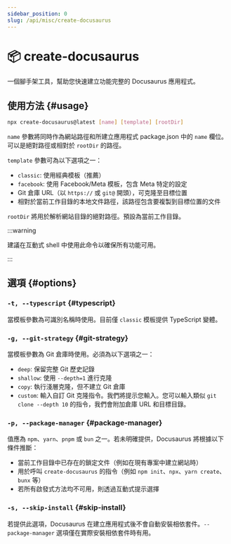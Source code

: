 ```yaml
---
sidebar_position: 0
slug: /api/misc/create-docusaurus
---
```


# 📦 create-docusaurus

一個腳手架工具，幫助您快速建立功能完整的 Docusaurus 應用程式。

## 使用方法 {#usage}

```bash
npx create-docusaurus@latest [name] [template] [rootDir]
```

`name` 參數將同時作為網站路徑和所建立應用程式 package.json 中的 `name` 欄位。可以是絕對路徑或相對於 `rootDir` 的路徑。

`template` 參數可為以下選項之一：

- `classic`: 使用經典模板（推薦）
- `facebook`: 使用 Facebook/Meta 模板，包含 Meta 特定的設定
- Git 倉庫 URL（以 `https://` 或 `git@` 開頭），可克隆至目標位置
- 相對於當前工作目錄的本地文件路徑，該路徑包含要複製到目標位置的文件

`rootDir` 將用於解析網站目錄的絕對路徑。預設為當前工作目錄。

:::warning

建議在互動式 shell 中使用此命令以確保所有功能可用。

:::

## 選項 {#options}

### `-t, --typescript` {#typescript}

當模板參數為可識別名稱時使用。目前僅 `classic` 模板提供 TypeScript 變體。

### `-g, --git-strategy` {#git-strategy}

當模板參數為 Git 倉庫時使用。必須為以下選項之一：

- `deep`: 保留完整 Git 歷史記錄
- `shallow`: 使用 `--depth=1` 進行克隆
- `copy`: 執行淺層克隆，但不建立 Git 倉庫
- `custom`: 輸入自訂 Git 克隆指令。我們將提示您輸入。您可以輸入類似 `git clone --depth 10` 的指令，我們會附加倉庫 URL 和目標目錄。

### `-p, --package-manager` {#package-manager}

值應為 `npm`、`yarn`、`pnpm` 或 `bun` 之一。若未明確提供，Docusaurus 將根據以下條件推斷：

- 當前工作目錄中已存在的鎖定文件（例如在現有專案中建立網站時）
- 用於呼叫 `create-docusaurus` 的指令（例如 `npm init`、`npx`、`yarn create`、`bunx` 等）
- 若所有啟發式方法均不可用，則透過互動式提示選擇

### `-s, --skip-install` {#skip-install}

若提供此選項，Docusaurus 在建立應用程式後不會自動安裝相依套件。`--package-manager` 選項僅在實際安裝相依套件時有用。